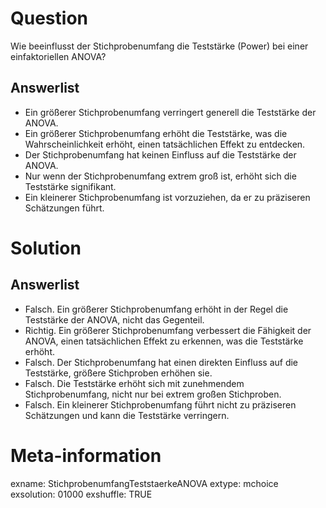 Question
========

Wie beeinflusst der Stichprobenumfang die Teststärke (Power) bei einer einfaktoriellen ANOVA?

Answerlist
----------

* Ein größerer Stichprobenumfang verringert generell die Teststärke der ANOVA.
* Ein größerer Stichprobenumfang erhöht die Teststärke, was die Wahrscheinlichkeit erhöht, einen tatsächlichen Effekt zu entdecken.
* Der Stichprobenumfang hat keinen Einfluss auf die Teststärke der ANOVA.
* Nur wenn der Stichprobenumfang extrem groß ist, erhöht sich die Teststärke signifikant.
* Ein kleinerer Stichprobenumfang ist vorzuziehen, da er zu präziseren Schätzungen führt.

Solution
========

Answerlist
----------

* Falsch. Ein größerer Stichprobenumfang erhöht in der Regel die Teststärke der ANOVA, nicht das Gegenteil.
* Richtig. Ein größerer Stichprobenumfang verbessert die Fähigkeit der ANOVA, einen tatsächlichen Effekt zu erkennen, was die Teststärke erhöht.
* Falsch. Der Stichprobenumfang hat einen direkten Einfluss auf die Teststärke, größere Stichproben erhöhen sie.
* Falsch. Die Teststärke erhöht sich mit zunehmendem Stichprobenumfang, nicht nur bei extrem großen Stichproben.
* Falsch. Ein kleinerer Stichprobenumfang führt nicht zu präziseren Schätzungen und kann die Teststärke verringern.

Meta-information
================
exname: StichprobenumfangTeststaerkeANOVA
extype: mchoice 
exsolution: 01000
exshuffle: TRUE
